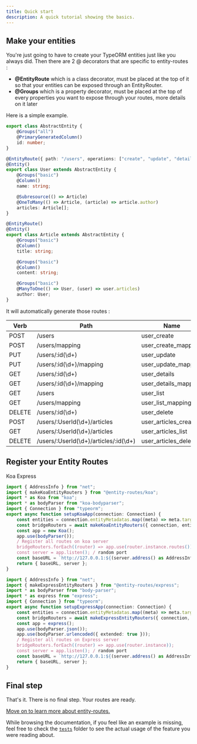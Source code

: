 ```yaml
---
title: Quick start
description: A quick tutorial showing the basics.
---
```



## Make your entities

You're just going to have to create your TypeORM entities just like you always did. Then there are 2 @ decorators that
are specific to entity-routes :

-   **@EntityRoute** which is a class decorator, must be placed at the top of it so that your entities can be exposed
    through an EntityRouter.
-   **@Groups** which is a property decorator, must be placed at the top of every properties you want to expose through
    your routes, more details on it later

Here is a simple example.

```typescript collapsable
export class AbstractEntity {
    @Groups("all")
    @PrimaryGeneratedColumn()
    id: number;
}

@EntityRoute({ path: "/users", operations: ["create", "update", "details", "list", "delete"] })
@Entity()
export class User extends AbstractEntity {
    @Groups("basic")
    @Column()
    name: string;

    @Subresource(() => Article)
    @OneToMany(() => Article, (article) => article.author)
    articles: Article[];
}

@EntityRoute()
@Entity()
export class Article extends AbstractEntity {
    @Groups("basic")
    @Column()
    title: string;

    @Groups("basic")
    @Column()
    content: string;

    @Groups("basic")
    @ManyToOne(() => User, (user) => user.articles)
    author: User;
}
```

It will automatically generate those routes :

| Verb   | Path                                  | Name                 |
| ------ | ------------------------------------- | -------------------- |
| POST   | /users                                | user_create          |
| POST   | /users/mapping                        | user_create_mapping  |
| PUT    | /users/:id(\d+)                       | user_update          |
| PUT    | /users/:id(\d+)/mapping               | user_update_mapping  |
| GET    | /users/:id(\d+)                       | user_details         |
| GET    | /users/:id(\d+)/mapping               | user_details_mapping |
| GET    | /users                                | user_list            |
| GET    | /users/mapping                        | user_list_mapping    |
| DELETE | /users/:id(\d+)                       | user_delete          |
| POST   | /users/:UserId(\d+)/articles          | user_articles_create |
| GET    | /users/:UserId(\d+)/articles          | user_articles_list   |
| DELETE | /users/:UserId(\d+)/articles/:id(\d+) | user_articles_delete |

## Register your Entity Routes

<Tabs>
  <TabList>
    <Tab>Koa</Tab>
    <Tab>Express</Tab>
  </TabList>

  <TabPanels>
    <TabPanel>

```typescript {10,15}
import { AddressInfo } from "net";
import { makeKoaEntityRouters } from "@entity-routes/koa";
import * as Koa from "koa";
import * as bodyParser from "koa-bodyparser";
import { Connection } from "typeorm";
export async function setupKoaApp(connection: Connection) {
    const entities = connection.entityMetadatas.map((meta) => meta.target) as Function[];
    const bridgeRouters = await makeKoaEntityRouters({ connection, entities, options });
    const app = new Koa();
    app.use(bodyParser());
    / Register all routes on koa server
    bridgeRouters.forEach((router) => app.use(router.instance.routes()));
    const server = app.listen(); / random port
    const baseURL = `http://127.0.0.1:${(server.address() as AddressInfo).port}`;
    return { baseURL, server };
}
```

</TabPanel>
<TabPanel>

```typescript {10,16}
import { AddressInfo } from "net";
import { makeExpressEntityRouters } from "@entity-routes/express";
import * as bodyParser from "body-parser";
import * as express from "express";
import { Connection } from "typeorm";
export async function setupExpressApp(connection: Connection) {
    const entities = connection.entityMetadatas.map((meta) => meta.target) as Function[];
    const bridgeRouters = await makeExpressEntityRouters({ connection, entities, options });
    const app = express();
    app.use(bodyParser.json());
    app.use(bodyParser.urlencoded({ extended: true }));
    / Register all routes on Express server
    bridgeRouters.forEach((router) => app.use(router.instance));
    const server = app.listen(); / random port
    const baseURL = `http://127.0.0.1:${(server.address() as AddressInfo).port}`;
    return { baseURL, server };
}
```

</TabPanel>
  </TabPanels>
</Tabs>

## Final step

That's it. There is no final step. Your routes are ready.

[Move on to learn more about entity-routes.](/entity-routes/introduction)

<DocAlert status="success">

While browsing the documentation, if you feel like an example is missing, feel free to check the
[`tests`](https://github.com/astahmer/entity-routes/tree/main/tests) folder to see the actual usage of the feature you
were reading about.

</DocAlert>
